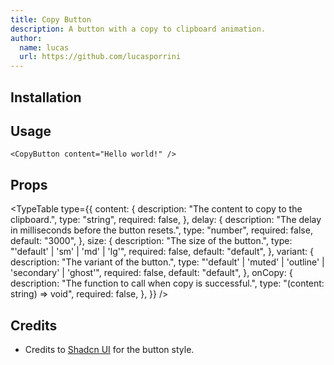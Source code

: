 ```yaml
---
title: Copy Button
description: A button with a copy to clipboard animation.
author:
  name: lucas
  url: https://github.com/lucasporrini
---
```


<ComponentPreview name="copy-button-demo" />

## Installation

<ComponentInstallation name="copy-button" />

## Usage

```tsx
<CopyButton content="Hello world!" />
```

## Props

<TypeTable
  type={{
    content: {
      description: "The content to copy to the clipboard.",
      type: "string",
      required: false,
    },
    delay: {
      description: "The delay in milliseconds before the button resets.",
      type: "number",
      required: false,
      default: "3000",
    },
    size: {
      description: "The size of the button.",
      type: "'default' | 'sm' | 'md' | 'lg'",
      required: false,
      default: "default",
    },
    variant: {
      description: "The variant of the button.",
      type: "'default' | 'muted' | 'outline' | 'secondary' | 'ghost'",
      required: false,
      default: "default",
    },
    onCopy: {
      description: "The function to call when copy is successful.",
      type: "(content: string) => void",
      required: false,
    },
  }}
/>

## Credits

- Credits to [Shadcn UI](https://ui.shadcn.com/docs/components/button) for the button style.
